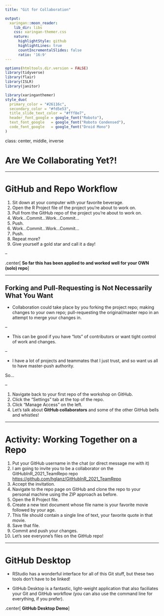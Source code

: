 ```yaml
---
title: "Git for Collaboration"

output:
  xaringan::moon_reader:
    lib_dir: libs
    css: xaringan-themer.css
    nature:
      highlightStyle: github
      highlightLines: true
      countIncrementalSlides: false
      ratio: '16:9'
---
```


```r
options(htmltools.dir.version = FALSE)
library(tidyverse)
library(flair)
library(ISLR)
library(janitor)
```

```r
library(xaringanthemer)
style_duo(
  primary_color = "#26116c",
  secondary_color = "#fd5e53",
  title_slide_text_color = "#fff8e7",
  header_font_google = google_font("Roboto"),
  text_font_google   = google_font("Roboto Condensed"),
  code_font_google   = google_font("Droid Mono")
)
```

class: center, middle, inverse

# Are We Collaborating Yet?!

---

# GitHub and Repo Workflow

1. Sit down at your computer with your favorite beverage.
2. Open the R Project file of the project you're about to work on.
3. Pull from the GitHub repo of the project you're about to work on.
3. Work...Commit...Work...Commit...
4. Push.
5. Work...Commit...Work...Commit...
6. Push.
7. Repeat more?
8. Give yourself a gold star and call it a day!

--

.center[
**So far this has been applied to and worked well for your OWN (solo) repo**
]

---

## Forking and Pull-Requesting is Not Necessarily What You Want

* Collaboration could take place by you forking the project repo; making changes to your own repo; pull-requesting the original/master repo in an attempt to merge your changes in.

--

* This can be good if you have "lots" of contributors or want tight control of work and changes.

--

* I have a lot of projects and teammates that I just trust, and so want us all to have master-push authority.

So...

--

1. Navigate back to your first repo of the workshop on GitHub.
2. Click the "Settings" tab at the top of the repo.
3. Click "Manage Access" on the left.
4. Let's talk about **GitHub collaborators** and some of the other GitHub bells and whistles!

---

# Activity: Working Together on a Repo

1. Put your GitHub username in the chat (or direct message me with it)
2. I am going to invite you to be a collaborator on the GitHubInR_2021_TeamRepo repo [https://github.com/hglanz/GitHubInR_2021_TeamRepo](https://github.com/hglanz/GitHubInR_2021_TeamRepo)
3. Accept the invitation.
4. Navigate to the repo page on GitHub and clone the repo to your personal machine using the ZIP approach as before.
5. Open the R Project file.
6. Create a new text document whose file name is your favorite movie followed by your age.
7. This file should contain a single line of text, your favorite quote in that movie.
8. Save that file.
9. Commit and push your changes.
10. Let's see everyone's files on the GitHub repo!

---

# GitHub Desktop

* RStudio has a wonderful interface for all of this Git stuff, but these two tools don't have to be linked!

* GitHub Desktop is a fantastic, light-weight application that also faciliates your Git and GitHub workflow (you can also use the command line for everything, if you prefer).

.center[
**GitHub Desktop Demo**
]


